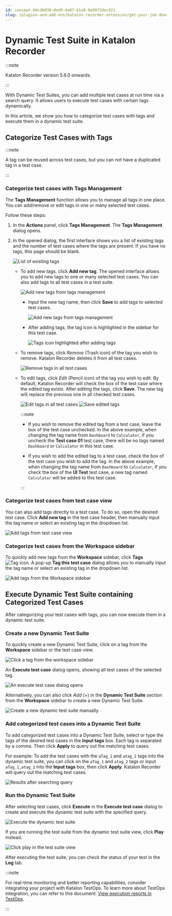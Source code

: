 ```yaml
---
id: concept-b9cdb039-ded9-4a07-b1a8-9e5072dec921
slug: /plugins-and-add-ons/katalon-recorder-extension/get-your-job-done/execute-scenarios/dynamic-test-suite-in-katalon-recorder
---
```


# Dynamic Test Suite in Katalon Recorder


:::note

Katalon Recorder version 5.6.0 onwards.

:::

With Dynamic Test Suites, you can add multiple test cases at run time via a search query. It allows users to execute test cases with certain tags dynamically.

In this article, we show you how to categorize test cases with tags and execute them in a dynamic test suite.

## Categorize Test Cases with Tags


:::note

A tag can be reused across test cases, but you can not have a duplicated tag in a test case.

:::

### Categorize test cases with Tags Management

The **Tags Management** function allows you to manage all tags in one place. You can add/remove or edit tags in one or many selected test cases.

Follow these steps:

1.  In the **Actions** panel, click **Tags Management**. The **Tags Management** dialog opens.

2.  In the opened dialog, the first interface shows you a list of existing tags and the number of test cases where the tags are present. If you have no tags, this page should be blank.

    <img src="https://github.com/katalon-studio/docs-images/raw/master/katalon-recorder/docs/dynamic-test-suite/KR-DYNAMIC-List-of-existing-tags.png" alt="List of existing tags" />

    -   To add new tags, click **Add new tag**. The opened interface allows you to add new tags to one or many selected test cases. You can also add tags to all test cases in a test suite.

        <img src="https://github.com/katalon-studio/docs-images/raw/master/katalon-recorder/docs/dynamic-test-suite/KR-DYNAMIC-Add-new-tag.png" alt="Add new tags from tags management" />

        -   Input the new tag name, then click **Save** to add tags to selected test cases.

            <img src="https://github.com/katalon-studio/docs-images/raw/master/katalon-recorder/docs/dynamic-test-suite/KR-DYNAMIC-Add-tags-from-tags-management.png" alt="Add new tags from tags management" />

        -   After adding tags, the tag icon is highlighted in the sidebar for this test case.

            <img src="https://github.com/katalon-studio/docs-images/raw/master/katalon-recorder/docs/dynamic-test-suite/KR-DYNAMIC-Highlighted-tag-icon-after-adding-tags.png" alt="Tags icon highlighted after adding tags" />

    -   To remove tags, click *Remove* \(Trash icon\) of the tag you wish to remove. Katalon Recorder deletes it from all test cases.

        <img src="https://github.com/katalon-studio/docs-images/raw/master/katalon-recorder/docs/dynamic-test-suite/KR-DYNAMIC-Remove-the-tag.png" alt="Remove tags in all test cases" />

    -   To edit tags, click *Edit* \(Pencil icon\) of the tag you wish to edit. By default, Katalon Recorder will check the box of the test case where the edited tag exists. After editing the tags, click **Save**. The new tag will replace the previous one in all checked test cases.

        <img src="https://github.com/katalon-studio/docs-images/raw/master/katalon-recorder/docs/dynamic-test-suite/KR-DYNAMIC-Edit-tags.png" alt="Edit tags in all test cases" />

        <img src="https://github.com/katalon-studio/docs-images/raw/master/katalon-recorder/docs/dynamic-test-suite/KS-DYNAMIC-Click-save-to-edit.png" alt="Save edited tags" />

        
        :::note

        -   If you wish to remove the edited tag from a test case, leave the box of the test case unchecked. In the above example, when changing the tag name from <code>Dashboard</code> to <code>Calculator</code>, if you uncheck the **Test case 01** test case, there will be no tags named <code>Dashboard</code> or <code>Calculator</code> in this test case.

        -   If you wish to add the edited tag to a test case, check the box of the test case you wish to add the tag. In the above example, when changing the tag name from <code>Dashboard</code> to <code>Calculator</code>, if you check the box of the **UI Test** test case, a new tag named <code>Calculator</code> will be added to this test case.

        :::


### Categorize test cases from test case view

You can also add tags directly to a test case. To do so, open the desired test case. Click **Add new tag** in the test case header, then manually input the tag name or select an existing tag in the dropdown list.

<img src="https://github.com/katalon-studio/docs-images/raw/b8e6cfa9512728f2d1c7b99e7336bafe19089a20/katalon-recorder/docs/dynamic-test-suite/KR-DYNAMIC-Add-new-tags-from-test-case%202.png" alt="Add tags from test case view" />

### Categorize test cases from the Workspace sidebar

To quickly add new tags from the **Workspace** sidebar, click **Tags** <img src="https://github.com/katalon-studio/docs-images/raw/master/katalon-recorder/docs/dynamic-test-suite/KR-DYNAMIC-Tag-icon.png" alt="Tag icon" />. A pop-up **Tag this test case** dialog allows you to manually input the tag name or select an existing tag in the dropdown list.

<img src="https://github.com/katalon-studio/docs-images/raw/master/katalon-recorder/docs/dynamic-test-suite/KR-DYNAMIC-Add-tags-from-the-workspace-sidebar.png" alt="Add tags from the Workspace sidebar" />

## Execute Dynamic Test Suite containing Categorized Test Cases

After categorizing your test cases with tags, you can now execute them in a dynamic test suite.

### Create a new Dynamic Test Suite

To quickly create a new Dynamic Test Suite, click on a tag from the **Workspace** sidebar or the test case view.

<img src="https://github.com/katalon-studio/docs-images/raw/master/katalon-recorder/docs/dynamic-test-suite/KR-DYNAMIC-Click-a-tag-from-the-workspace-sidebar.png" alt="Click a tag from the workspace sidebar" />

An **Execute test case** dialog opens, showing all test cases of the selected tag.

<img src="https://github.com/katalon-studio/docs-images/raw/master/katalon-recorder/docs/dynamic-test-suite/KR-DYNAMIC-an-execute-test-case-dialog.png" alt="An execute test case dialog opens" />

Alternatively, you can also click *Add* \(+\) in the **Dynamic Test Suite** section from the **Workspace** sidebar to create a new Dynamic Test Suite.

<img src="https://github.com/katalon-studio/docs-images/raw/master/katalon-recorder/docs/dynamic-test-suite/KR-dynamic-Create-Dynamic-Test-Suite-manually.png" alt="Create a new dynamic test suite manually" />

### Add categorized test cases into a Dynamic Test Suite

To add categorized test cases into a Dynamic Test Suite, select or type the tags of the desired test cases in the **Input tags** box. Each tag is separated by a comma. Then click **Apply** to query out the matching test cases.

For example: To add the test cases with the <code>aTag&#95;1</code> and <code>atag&#95;2</code> tags into the dynamic test suite, you can click on the <code>aTag&#95;1</code> and <code>atag&#95;2</code> tags or input <code>aTag&#95;1,atag&#95;2</code> into the **Input tags** box, then click **Apply**. Katalon Recorder will query out the matching test cases.

<img src="https://user-images.githubusercontent.com/16775806/138648208-d277f8e4-145f-47af-8a84-7076abb92ac1.gif" alt="Results after searching query" />

### Run the Dynamic Test Suite

After selecting test cases, click **Execute** in the **Execute test case** dialog to create and execute the dynamic test suite with the specified query.

<img src="https://github.com/katalon-studio/docs-images/raw/master/katalon-recorder/docs/dynamic-test-suite/KR-DYNAMIC-execute-a-dynamic-test-suite.png" alt="Execute the dynamic test suite" />

If you are running the test suite from the dynamic test suite view, click **Play** instead.

<img src="https://github.com/katalon-studio/docs-images/raw/master/katalon-recorder/docs/dynamic-test-suite/KR-DYNAMIC-click-play.png" alt="Click play in the test suite view" />

After executing the test suite, you can check the status of your test in the **Log** tab.


:::note

For real-time monitoring and better reporting capabilities, consider integrating your project with Katalon TestOps. To learn more about TestOps integration, you can refer to this document: [View execution reports in TestOps](/plugins-and-add-ons/katalon-recorder-extension/get-your-job-done/execution-report/view-execution-reports-in-testops).

:::